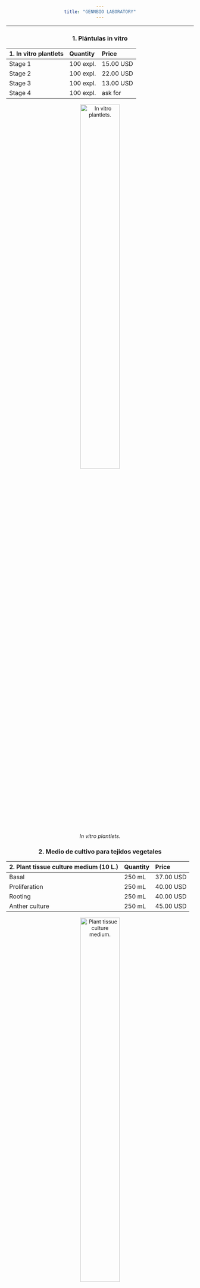 ```yaml
---
title: "GENNBIO LABORATORY"
---
```

___
### **1. Plántulas in vitro**

| 1. In vitro plantlets| Quantity | Price |
|:-|:-|:-|
| Stage 1 | 100 expl. | 15.00 USD |
| Stage 2 | 100 expl. | 22.00 USD |
| Stage 3 | 100 expl. | 13.00 USD |
| Stage 4 | 100 expl. | ask for |




![*In vitro plantlets.*](C:\Users\Dell\Desktop\GENNBIO.github.io\Goods_NN.jpg){width=50%}

### **2. Medio de cultivo para tejidos vegetales**

| 2. Plant tissue culture medium (10 L.) | Quantity | Price |
|:-|:-|:-|
| Basal | 250 mL | 37.00 USD |
| Proliferation | 250 mL | 40.00 USD |
| Rooting | 250 mL | 40.00 USD |
| Anther culture | 250 mL | 45.00 USD |




![*Plant tissue culture medium.*](C:\Users\Dell\Desktop\GENNBIO.github.io\Medium_NN.jpg){width=50%}

### **3. Reguladores de crecimiento vegetal**

| 3. Plant growth regulators  | Quantity | Price |
|:-|:-|:-|
| IAA (auxin, 98%) | 5.0 g | 30.00 USD |
| IBA (auxin, 0.1%) | 5.0 g |15.00 USD |
| KIN (cytokinin, 0.01%) | 250 mL | 10.00 USD |
| BAP (cytokinin, 99%) | 5.0 g | 20.00 USD |
| GIB (gibberellin, 10%) | 5.0 g | 3.00 USD |



<style>
body {text-align: center}
</style>



![*Plant growth regulators.*](C:\Users\Dell\Desktop\GENNBIO.github.io\PGR_NN.jpg){width=50%}






